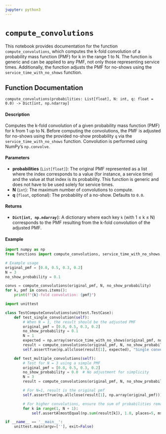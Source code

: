 ```yaml
---
jupyter: python3
---
```


# `compute_convolutions` {.unnumbered}

This notebook provides documentation for the function `compute_convolutions`, which computes the k-fold convolution of a probability mass function (PMF) for k in the range 1 to N. The function is generic and can be applied to any PMF, not only those representing service times. Additionally, the function adjusts the PMF for no-shows using the `service_time_with_no_shows` function.

## Function Documentation

`compute_convolutions(probabilities: List[float], N: int, q: float = 0.0) -> Dict[int, np.ndarray]`

#### Description

Computes the k-fold convolution of a given probability mass function (PMF) for k from 1 up to N. Before computing the convolutions, the PMF is adjusted for no-shows using the provided no-show probability `q` via the `service_time_with_no_shows` function. Convolution is performed using NumPy's `np.convolve`.

#### Parameters

- **probabilities** (`List[float]`): The original PMF represented as a list where the index corresponds to a value (for instance, a service time) and the value at that index is its probability. This function is generic and does not have to be used solely for service times.
- **N** (`int`): The maximum number of convolutions to compute.
- **q** (`float`, optional): The probability of a no-show. Defaults to `0.0`.

#### Returns

- **`Dict[int, np.ndarray]`**: A dictionary where each key `k` (with 1 ≤ k ≤ N) corresponds to the PMF resulting from the k-fold convolution of the adjusted PMF.

#### Example

```python
import numpy as np
from functions import compute_convolutions, service_time_with_no_shows

# Example usage
original_pmf = [0.0, 0.5, 0.3, 0.2]
N = 3
no_show_probability = 0.1

convs = compute_convolutions(original_pmf, N, no_show_probability)
for k, pmf in convs.items():
    print(f"{k}-fold convolution: {pmf}")
```

```python
import unittest

class TestComputeConvolutions(unittest.TestCase):
    def test_single_convolution(self):
        # When N = 1, the result should be the adjusted PMF
        original_pmf = [0.0, 0.5, 0.3, 0.2]
        no_show_probability = 0.1
        N = 1
        expected = np.array(service_time_with_no_shows(original_pmf, no_show_probability))
        result = compute_convolutions(original_pmf, N, no_show_probability)
        self.assertTrue(np.allclose(result[1], expected), "Single convolution test failed")

    def test_multiple_convolutions(self):
        # Test for N = 3 using a simple PMF
        original_pmf = [0.0, 0.5, 0.3, 0.2]
        no_show_probability = 0.0  # No adjustment for simplicity
        N = 3
        result = compute_convolutions(original_pmf, N, no_show_probability)

        # For N=1, result is the original pmf
        self.assertTrue(np.allclose(result[1], np.array(original_pmf)))

        # For higher convolutions, ensure the sum of probabilities remains 1 (within numerical precision)
        for k in range(1, N + 1):
            self.assertAlmostEqual(np.sum(result[k]), 1.0, places=5, msg=f"Sum of probabilities for {k}-fold convolution is not 1")

if __name__ == '__main__':
    unittest.main(argv=[''], exit=False)
```

